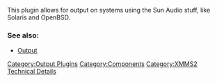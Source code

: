 This plugin allows for output on systems using the Sun Audio stuff, like Solaris and OpenBSD.

===See also:===
* [[Component:Output | Output]]

[[Category:Output Plugins]]
[[Category:Components]]
[[Category:XMMS2 Technical Details]]